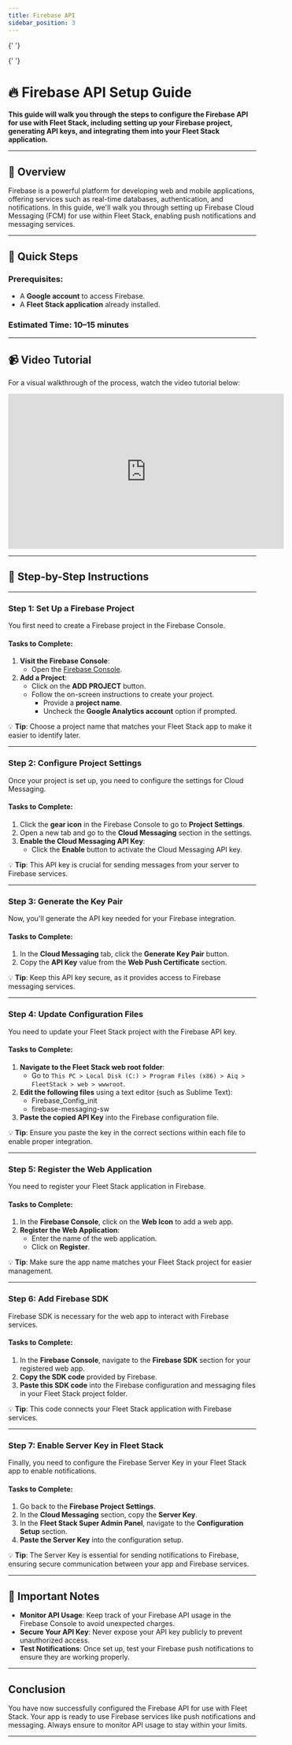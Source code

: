 ```yaml
---
title: Firebase API
sidebar_position: 3
---
```



<Head>
  <meta charSet="UTF-8" />
  <meta name="viewport" content="width=device-width, initial-scale=1.0" />
  <title>Firebase API Setup Guide</title>
  <meta name="description" content="Step-by-step guide to configure the Firebase API for use with Fleet Stack, including setting up your Firebase project, generating API keys, and integrating them into your Fleet Stack application." />
  <meta name="keywords" content="Firebase API setup, Fleet Stack Firebase integration, Firebase Cloud Messaging, API configuration, software guide" />
  <meta name="author" content="Fleet Stack Team" />
  <meta name="robots" content="index, follow" />
  <link rel="canonical" href="https://docs.fleetstackglobal.com/guides/configuration/firebase-api/" />
  
  <!-- Open Graph Metadata for social sharing -->
  <meta property="og:title" content="Firebase API Setup Guide" />
  <meta property="og:description" content="Step-by-step guide to configure the Firebase API for use with Fleet Stack, including setting up your Firebase project, generating API keys, and integrating them into your Fleet Stack application." />
  <meta property="og:type" content="website" />
  <meta property="og:url" content="https://docs.fleetstackglobal.com/guides/configuration/firebase-api/" />
  <meta property="og:image" content="https://fleetstackglobal.com/assets/img/Graphics/orginal/Stack01.png" />
  
  <!-- Twitter Card Metadata -->
  <meta name="twitter:card" content="summary_large_image" />
  <meta name="twitter:title" content="Firebase API Setup Guide" />
  <meta name="twitter:description" content="Step-by-step guide to configure the Firebase API for use with Fleet Stack, including setting up your Firebase project, generating API keys, and integrating them into your Fleet Stack application." />
  <meta name="twitter:image" content="https://fleetstackglobal.com/assets/img/Graphics/orginal/Stack01.png" />

  <!-- Schema.org JSON-LD Markup for TechArticle -->

{' '}

<script type="application/ld+json">
  {`
      {
        "@context": "https://schema.org",
        "@type": "TechArticle",
        "mainEntityOfPage": {
          "@type": "WebPage",
          "@id": "https://docs.fleetstackglobal.com/guides/configuration/firebase-api/"
        },
        "headline": "Firebase API Setup Guide",
        "description": "This guide will walk you through the steps to configure the Firebase API for use with Fleet Stack, including setting up your Firebase project, generating API keys, and integrating them into your Fleet Stack application.",
        "image": "https://fleetstackglobal.com/assets/img/Graphics/orginal/Stack01.png",
        "author": {
          "@type": "Organization",
          "name": "Fleet Stack"
        },
        "publisher": {
          "@type": "Organization",
          "name": "Fleet Stack",
          "logo": {
            "@type": "ImageObject",
            "url": "https://fleetstackglobal.com"
          }
        }
      }
    `}
</script>

  <!-- Schema.org JSON-LD Markup for the Guide -->

{' '}

<script type="application/ld+json">
  {`
      {
        "@context": "https://schema.org",
        "@type": "WebPage",
        "name": "Firebase API Setup Guide",
        "description": "Step-by-step guide to configure the Firebase API for use with Fleet Stack, including setting up your Firebase project, generating API keys, and integrating them into your Fleet Stack application.",
        "mainEntity": [
          {
            "@type": "ItemList",
            "itemListElement": [
              {
                "@type": "ListItem",
                "position": 1,
                "name": "Set Up a Firebase Project",
                "description": "Visit the Firebase Console, add a project, and follow the instructions to create your project."
              },
              {
                "@type": "ListItem",
                "position": 2,
                "name": "Configure Project Settings",
                "description": "Go to Project Settings, open the Cloud Messaging section, and enable the Cloud Messaging API Key."
              },
              {
                "@type": "ListItem",
                "position": 3,
                "name": "Generate the Key Pair",
                "description": "In the Cloud Messaging tab, generate the API key needed for your Firebase integration."
              },
              {
                "@type": "ListItem",
                "position": 4,
                "name": "Update Configuration Files",
                "description": "Navigate to the Fleet Stack web root folder and update the configuration files with the Firebase API key."
              },
              {
                "@type": "ListItem",
                "position": 5,
                "name": "Register the Web Application",
                "description": "In the Firebase Console, add a web app and register your Fleet Stack application."
              },
              {
                "@type": "ListItem",
                "position": 6,
                "name": "Add Firebase SDK",
                "description": "Copy the Firebase SDK code and paste it into the configuration and messaging files in your Fleet Stack project."
              },
              {
                "@type": "ListItem",
                "position": 7,
                "name": "Enable Server Key in Fleet Stack",
                "description": "Configure the Firebase Server Key in your Fleet Stack app to enable notifications."
              }
            ]
          }
        ]
      }
    `}
</script>

</Head>

# 🔥 Firebase API Setup Guide

**This guide will walk you through the steps to configure the Firebase API for use with Fleet Stack, including setting up your Firebase project, generating API keys, and integrating them into your Fleet Stack application.**

---

## 📘 Overview

Firebase is a powerful platform for developing web and mobile applications, offering services such as real-time databases, authentication, and notifications. In this guide, we'll walk you through setting up Firebase Cloud Messaging (FCM) for use within Fleet Stack, enabling push notifications and messaging services.

---

## 🚀 Quick Steps

### Prerequisites:

- A **Google account** to access Firebase.
- A **Fleet Stack application** already installed.

### Estimated Time: 10–15 minutes

---

## 📹 Video Tutorial

For a visual walkthrough of the process, watch the video tutorial below:

<div style={{ display: 'flex', justifyContent: 'center', marginTop: '20px' }}>
  <iframe
    width="560"
    height="315"
    src="https://www.youtube.com/embed/XgjWNQj7nQ8?si=pjwlmmio6O5R1R2n"
    title="Firebase API Setup Tutorial"
    frameBorder="0"
    allow="accelerometer; autoplay; clipboard-write; encrypted-media; gyroscope; picture-in-picture"
    allowFullScreen
  ></iframe>
</div>

---

## 📝 Step-by-Step Instructions

---

### **Step 1: Set Up a Firebase Project**

You first need to create a Firebase project in the Firebase Console.

#### Tasks to Complete:

1. **Visit the Firebase Console**:
   - Open the [Firebase Console](https://console.firebase.google.com/).
2. **Add a Project**:
   - Click on the **ADD PROJECT** button.
   - Follow the on-screen instructions to create your project.
     - Provide a **project name**.
     - Uncheck the **Google Analytics account** option if prompted.

💡 **Tip**: Choose a project name that matches your Fleet Stack app to make it easier to identify later.

---

### **Step 2: Configure Project Settings**

Once your project is set up, you need to configure the settings for Cloud Messaging.

#### Tasks to Complete:

1. Click the **gear icon** in the Firebase Console to go to **Project Settings**.
2. Open a new tab and go to the **Cloud Messaging** section in the settings.
3. **Enable the Cloud Messaging API Key**:
   - Click the **Enable** button to activate the Cloud Messaging API key.

💡 **Tip**: This API key is crucial for sending messages from your server to Firebase services.

---

### **Step 3: Generate the Key Pair**

Now, you'll generate the API key needed for your Firebase integration.

#### Tasks to Complete:

1. In the **Cloud Messaging** tab, click the **Generate Key Pair** button.
2. Copy the **API Key** value from the **Web Push Certificate** section.

💡 **Tip**: Keep this API key secure, as it provides access to Firebase messaging services.

---

### **Step 4: Update Configuration Files**

You need to update your Fleet Stack project with the Firebase API key.

#### Tasks to Complete:

1. **Navigate to the Fleet Stack web root folder**:
   - Go to `This PC > Local Disk (C:) > Program Files (x86) > Aiq > FleetStack > web > wwwroot`.
2. **Edit the following files** using a text editor (such as Sublime Text):
   - Firebase_Config_init
   - firebase-messaging-sw
3. **Paste the copied API Key** into the Firebase configuration file.

💡 **Tip**: Ensure you paste the key in the correct sections within each file to enable proper integration.

---

### **Step 5: Register the Web Application**

You need to register your Fleet Stack application in Firebase.

#### Tasks to Complete:

1. In the **Firebase Console**, click on the **Web Icon** to add a web app.
2. **Register the Web Application**:
   - Enter the name of the web application.
   - Click on **Register**.

💡 **Tip**: Make sure the app name matches your Fleet Stack project for easier management.

---

### **Step 6: Add Firebase SDK**

Firebase SDK is necessary for the web app to interact with Firebase services.

#### Tasks to Complete:

1. In the **Firebase Console**, navigate to the **Firebase SDK** section for your registered web app.
2. **Copy the SDK code** provided by Firebase.
3. **Paste this SDK code** into the Firebase configuration and messaging files in your Fleet Stack project folder.

💡 **Tip**: This code connects your Fleet Stack application with Firebase services.

---

### **Step 7: Enable Server Key in Fleet Stack**

Finally, you need to configure the Firebase Server Key in your Fleet Stack app to enable notifications.

#### Tasks to Complete:

1. Go back to the **Firebase Project Settings**.
2. In the **Cloud Messaging** section, copy the **Server Key**.
3. In the **Fleet Stack Super Admin Panel**, navigate to the **Configuration Setup** section.
4. **Paste the Server Key** into the configuration setup.

💡 **Tip**: The Server Key is essential for sending notifications to Firebase, ensuring secure communication between your app and Firebase services.

---

## 🚨 Important Notes

- **Monitor API Usage**: Keep track of your Firebase API usage in the Firebase Console to avoid unexpected charges.
- **Secure Your API Key**: Never expose your API key publicly to prevent unauthorized access.
- **Test Notifications**: Once set up, test your Firebase push notifications to ensure they are working properly.

---

## Conclusion

You have now successfully configured the Firebase API for use with Fleet Stack. Your app is ready to use Firebase services like push notifications and messaging. Always ensure to monitor API usage to stay within your limits.

---
